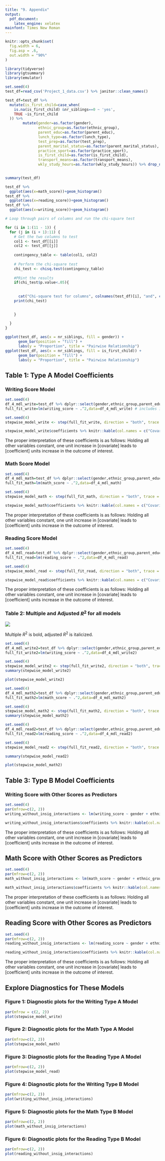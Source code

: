 ```yaml
---
title: "9. Appendix"
output: 
  pdf_document:
    latex_engine: xelatex
mainfont: Times New Roman
---
```

```r
knitr::opts_chunk$set(
  fig.width = 6,
  fig.asp = .6,
  out.width = "90%"
)
```

```r
library(tidyverse)
library(gtsummary)
library(emulator)
```

```r
set.seed(4)
test_df=read_csv('Project_1_data.csv') %>% janitor::clean_names() 

test_df=test_df %>%  
  mutate(is_first_child=case_when(
    is.na(is_first_child) &nr_siblings==0 ~ 'yes',
    TRUE ~is_first_child
  )) %>% 
        mutate(gender=as.factor(gender),
               ethnic_group=as.factor(ethnic_group),
               parent_educ=as.factor(parent_educ),
               lunch_type=as.factor(lunch_type),
               test_prep=as.factor(test_prep),
               parent_marital_status=as.factor(parent_marital_status),
               practice_sport=as.factor(practice_sport),
               is_first_child=as.factor(is_first_child),
               transport_means=as.factor(transport_means),
               wkly_study_hours=as.factor(wkly_study_hours)) %>% drop_na()
 
```


```r
summary(test_df)

test_df %>% 
  ggplot(aes(x=math_score))+geom_histogram()
test_df %>% 
  ggplot(aes(x=reading_score))+geom_histogram()
test_df %>% 
  ggplot(aes(x=writing_score))+geom_histogram()
```

```r

# Loop through pairs of columns and run the chi-square test

for (i in 1:(11 - 1)) {
  for (j in (i + 1):11) {
    # Get the two columns to test
    col1 <- test_df[[i]]
    col2 <- test_df[[j]]
    
    contingency_table <- table(col1, col2)
    
    # Perform the chi-square test
    chi_test <- chisq.test(contingency_table)
    
    #PRint the results 
    if(chi_test$p.value<.05){
      
      
      cat("Chi-square test for columns", colnames(test_df)[i], "and", colnames(test_df)[j], "\n")
    print(chi_test)
    

    }
    
  }
}

ggplot(test_df, aes(x = nr_siblings, fill = gender)) +
      geom_bar(position = "fill") +
      labs(y = "Proportion", title = "Pairwise Relationship")
ggplot(test_df, aes(x = nr_siblings, fill = is_first_child)) +
      geom_bar(position = "fill") +
      labs(y = "Proportion", title = "Pairwise Relationship")

```

## Table 1: Type A Model Coefficients

### Writing Score Model

```r
set.seed(4)
df_4_mdl_write=test_df %>% dplyr::select(gender,ethnic_group,parent_educ,lunch_type,test_prep,parent_marital_status,practice_sport,is_first_child,transport_means,wkly_study_hours,writing_score)
full_fit_write=lm(writing_score ~ .^2,data=df_4_mdl_write) # includes interaction effects
```

```r
set.seed(4)
stepwise_model_write <- step(full_fit_write, direction = "both", trace = 0)

```

```r
stepwise_model_write$coefficients %>% knitr::kable(col.names = c("Covariate", "Coefficient"))
```

The proper interpretation of these coefficients is as follows: Holding all other variables constant, one unit increase in [covariate] leads to [coefficient] units increase in the outcome of interest.
 
### Math Score Model

```r
set.seed(4)
df_4_mdl_math=test_df %>% dplyr::select(gender,ethnic_group,parent_educ,lunch_type,test_prep,parent_marital_status,practice_sport,is_first_child,transport_means,wkly_study_hours,math_score)
full_fit_math=lm(math_score ~ .^2,data=df_4_mdl_math)
```

```r
set.seed(4)
stepwise_model_math <- step(full_fit_math, direction = "both", trace = 0)
```

```r
stepwise_model_math$coefficients %>% knitr::kable(col.names = c("Covariate", "Coefficient"))
```

The proper interpretation of these coefficients is as follows: Holding all other variables constant, one unit increase in [covariate] leads to [coefficient] units increase in the outcome of interest.

### Reading Score Model

```r
set.seed(4)
df_4_mdl_read=test_df %>% dplyr::select(gender,ethnic_group,parent_educ,lunch_type,test_prep,parent_marital_status,practice_sport,is_first_child,transport_means,wkly_study_hours,reading_score)
full_fit_read=lm(reading_score ~ .^2,data=df_4_mdl_read)
```

```r
set.seed(4)
stepwise_model_read <- step(full_fit_read, direction = "both", trace = 0)
```

```r
stepwise_model_read$coefficients %>% knitr::kable(col.names = c("Covariate", "Coefficient"))
```

The proper interpretation of these coefficients is as follows: Holding all other variables constant, one unit increase in [covariate] leads to [coefficient] units increase in the outcome of interest.


### Table 2: Multiple and Adjusted $R^2$ for all models 

![](Rsquared_tables.png)

Multiple $R^2$ is bold, adjusted $R^2$ is italicized. 

```r
set.seed(4)
df_4_mdl_write2=test_df %>% dplyr::select(gender,ethnic_group,parent_educ,lunch_type,test_prep,parent_marital_status,practice_sport,is_first_child,transport_means,wkly_study_hours,writing_score,math_score,reading_score)
full_fit_write2=lm(writing_score ~ .^2,data=df_4_mdl_write2)
```


```r
set.seed(4)
stepwise_model_write2 <- step(full_fit_write2, direction = "both", trace = 0)
summary(stepwise_model_write2)
```

```r
plot(stepwise_model_write2)
```


```r
set.seed(4)
df_4_mdl_math2=test_df %>% dplyr::select(gender,ethnic_group,parent_educ,lunch_type,test_prep,parent_marital_status,practice_sport,is_first_child,transport_means,wkly_study_hours,math_score,writing_score,reading_score)
full_fit_math2=lm(math_score ~ .^2,data=df_4_mdl_math2)
```

```r
set.seed(4)
stepwise_model_math2 <- step(full_fit_math2, direction = "both", trace = 0)
summary(stepwise_model_math2)
```

```r
set.seed(4)
df_4_mdl_read2=test_df %>% dplyr::select(gender,ethnic_group,parent_educ,lunch_type,test_prep,parent_marital_status,practice_sport,is_first_child,transport_means,wkly_study_hours,reading_score,writing_score,math_score)
full_fit_read2=lm(reading_score ~ .^2,data=df_4_mdl_read2)
```

```r
set.seed(4)
stepwise_model_read2 <- step(full_fit_read2, direction = "both", trace = 0)

summary(stepwise_model_read2)
```

```r
plot(stepwise_model_math2)
```

## Table 3: Type B Model Coefficients

### Writing Score with Other Scores as Predictors 

```r
set.seed(4)
par(mfrow=c(2, 2))
writing_without_insig_interactions <- lm(writing_score ~ gender + ethnic_group + parent_educ +     lunch_type + test_prep + parent_marital_status + practice_sport +    is_first_child + transport_means + wkly_study_hours + reading_score + math_score + transport_means:reading_score + math_score:reading_score, data=df_4_mdl_read2)

writing_without_insig_interactions$coefficients %>% knitr::kable(col.names = c("Covariate", "Coefficient"))
```

The proper interpretation of these coefficients is as follows: Holding all other variables constant, one unit increase in [covariate] leads to [coefficient] units increase in the outcome of interest.


## Math Score with Other Scores as Predictors

```r
set.seed(4)
par(mfrow=c(2, 2))
math_without_insig_interactions <- lm(math_score ~ gender + ethnic_group + parent_educ +     lunch_type + test_prep + parent_marital_status + practice_sport +    is_first_child + transport_means + wkly_study_hours + reading_score + writing_score + lunch_type:is_first_child + test_prep:transport_means + wkly_study_hours:reading_score, data=df_4_mdl_read2)

math_without_insig_interactions$coefficients %>% knitr::kable(col.names = c("Covariate", "Coefficient"))
```

The proper interpretation of these coefficients is as follows: Holding all other variables constant, one unit increase in [covariate] leads to [coefficient] units increase in the outcome of interest.

## Reading Score with Other Scores as Predictors 

```r
set.seed(4)
par(mfrow=c(2, 2))
reading_without_insig_interactions <- lm(reading_score ~ gender + ethnic_group + parent_educ +     lunch_type + test_prep + parent_marital_status + practice_sport +    is_first_child + transport_means + wkly_study_hours + writing_score + math_score + is_first_child:transport_means + transport_means:writing_score, data=df_4_mdl_read2)

reading_without_insig_interactions$coefficients %>% knitr::kable(col.names = c("Covariate", "Coefficient"))
```

The proper interpretation of these coefficients is as follows: Holding all other variables constant, one unit increase in [covariate] leads to [coefficient] units increase in the outcome of interest.

## Explore Diagnostics for These Models

### Figure 1: Diagnostic plots for the Writing Type A Model

```r
par(mfrow = c(2, 2))
plot(stepwise_model_write) 
```


### Figure 2: Diagnostic plots for the Math Type A Model

```r
par(mfrow=c(2, 2))
plot(stepwise_model_math)
```


### Figure 3: Diagnostic plots for the Reading Type A Model


```r
par(mfrow=c(2, 2))
plot(stepwise_model_read)
```


### Figure 4: Diagnostic plots for the Writing Type B Model


```r
par(mfrow=c(2, 2))
plot(writing_without_insig_interactions)
```


### Figure 5: Diagnostic plots for the Math Type B Model


```r
par(mfrow=c(2, 2))
plot(math_without_insig_interactions)
```


### Figure 6: Diagnostic plots for the Reading Type B Model


```r
par(mfrow=c(2, 2))
plot(reading_without_insig_interactions)
```

